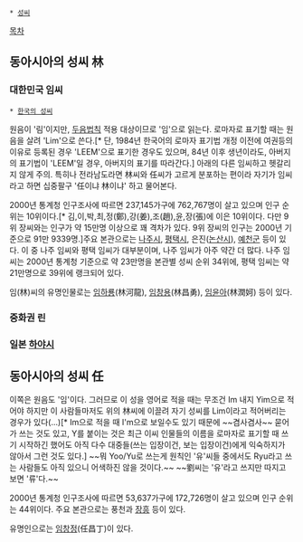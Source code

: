  * [[성씨]]

[[목차]]
== 동아시아의 성씨 林 ==
=== 대한민국 임씨 ===
 * [[한국의 성씨]]
원음이 '림'이지만, [[두음법칙]] 적용 대상이므로 '임'으로 읽는다. 로마자로 표기할 때는 원음을 살려 'Lim'으로 쓴다.[* 단, 1984년 한국어의 로마자 표기법 개정 이전에 여권등의 이유로 등록된 경우 'LEEM'으로 표기한 경우도 있으며, 84년 이후 생년이라도, 아버지의 표기법이 'LEEM'일 경우, 아버지의 표기를 따라간다.] 아래의 다른 임씨하고 헷갈리지 않게 주의. 특히나 전라남도라면 林씨와 任씨가 고르게 분포하는 편이라 자기가 임씨라고 하면 십중팔구 '任이냐 林이냐' 하고 물어본다. 

2000년 통계청 인구조사에 따르면 237,145가구에 762,767명이 살고 있으며 인구 순위는 10위이다.[* 김,이,박,최,정(鄭),강(姜),조(趙),윤,장(張)에 이은 10위이다. 다만 9위 장씨와는 인구가 약 15만명 이상으로 꽤 격차가 있다. 9위 장씨의 인구는 2000년 기준으로 91만 9339명.]주요 본관으로는 [[나주시]], [[평택시]], 은진([[논산시]]), [[예천군]] 등이 있다. 이 중 나주 임씨와 평택 임씨가 대부분이며, 나주 임씨가 아주 약간 더 많다. 나주 임씨는 2000년 통계청 기준으로 약 23만명을 본관별 성씨 순위 34위에, 평택 임씨는 약 21만명으로 39위에 랭크되어 있다.

임(林)씨의 유명인물로는 [[임하룡]](林河龍), [[임창용]](林昌勇), [[임윤아]](林潤妸) 등이 있다.

=== 중화권 린 ===
=== 일본 [[하야시]] ===

== 동아시아의 성씨 任 ==
이쪽은 원음도 '임'이다. 그러므로 이 성을 영어로 적을 때는 무조건 Im 내지 Yim으로 적어야 하지만 이 사람들마저도 위의 林씨에 이끌려 자기 성씨를 Lim이라고 적어버리는 경우가 있다(...)[* Im으로 적을 때 I'm으로 보일수도 있기 때문에 ~~겸사겸사~~ 묻어가 쓰는 것도 있고, Y를 붙이는 것은 최근 이씨 인물들의 이름을 로마자로 표기할 때 쓰기 시작하긴 했어도 아직 다수 대중들(쓰는 입장이건, 보는 입장이건)에게 익숙하지가 않아서 그런 것도 있다.] ~~뭐 Yoo/Yu로 쓰는게 원칙인 '유'씨들 중에서도 Ryu라고 쓰는 사람들도 아직 있으니 어색하진 않을 것이다.~~ ~~劉씨는 '유'라고 쓰지만 따지고 보면 '류'다.~~

2000년 통계청 인구조사에 따르면 53,637가구에 172,726명이 살고 있으며 인구 순위는 44위이다. 주요 본관으로는 풍천과 [[장흥]] 등이 있다.

유명인으로는 [[임창정]](任昌丁)이 있다.
